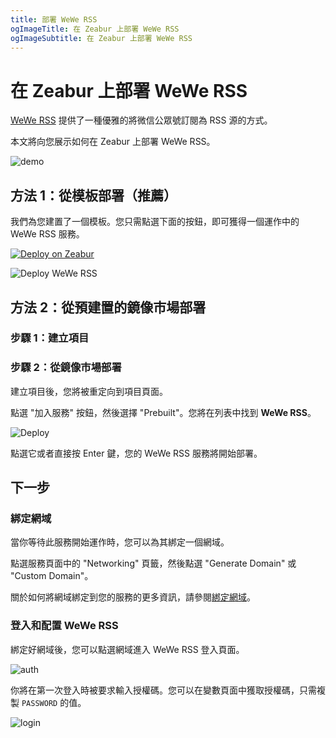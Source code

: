 ```yaml
---
title: 部署 WeWe RSS
ogImageTitle: 在 Zeabur 上部署 WeWe RSS
ogImageSubtitle: 在 Zeabur 上部署 WeWe RSS
---
```


# 在 Zeabur 上部署 WeWe RSS

[WeWe RSS](https://github.com/cooderl/wewe-rss) 提供了一種優雅的將微信公眾號訂閱為 RSS 源的方式。

本文將向您展示如何在 Zeabur 上部署 WeWe RSS。

![demo](https://raw.githubusercontent.com/cooderl/wewe-rss/main/assets/preview1.png)

## 方法 1：從模板部署（推薦）

我們為您建置了一個模板。您只需點選下面的按鈕，即可獲得一個運作中的 WeWe RSS 服務。

[![Deploy on Zeabur](https://zeabur.com/button.svg)](https://zeabur.com/templates/DI9BBD)

![Deploy WeWe RSS](/marketplace/wewe-rss/template.png)

## 方法 2：從預建置的鏡像市場部署

### 步驟 1：建立項目

<CreateProject />

### 步驟 2：從鏡像市場部署

建立項目後，您將被重定向到項目頁面。

點選 "加入服務" 按鈕，然後選擇 "Prebuilt"。您將在列表中找到 **WeWe RSS**。

![Deploy](/marketplace/wewe-rss/deploy.png)

點選它或者直接按 Enter 鍵，您的 WeWe RSS 服務將開始部署。

## 下一步

### 綁定網域

當你等待此服務開始運作時，您可以為其綁定一個網域。

點選服務頁面中的 "Networking" 頁籤，然後點選 "Generate Domain" 或 "Custom Domain"。

關於如何將網域綁定到您的服務的更多資訊，請參閱[綁定網域](/deploy/domain-binding)。

### 登入和配置 WeWe RSS

綁定好網域後，您可以點選網域進入 WeWe RSS 登入頁面。

![auth](/marketplace/wewe-rss/auth.png)

你將在第一次登入時被要求輸入授權碼。您可以在變數頁面中獲取授權碼，只需複製 `PASSWORD` 的值。

![login](/marketplace/wewe-rss/copy.png)
